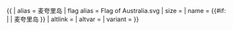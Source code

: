 {{ {{{1<noinclude>|country showdata</noinclude>}}}
| alias = 麦夸里岛
| flag alias = Flag of Australia.svg
| size = {{{size|}}}
| name = {{#if: {{{name|}}} | {{{name|}}} | 麦夸里岛 }}
| altlink = {{{altlink|}}}
| altvar = {{{altvar|}}}
| variant = {{{variant|}}}<noinclude>
</noinclude>}}